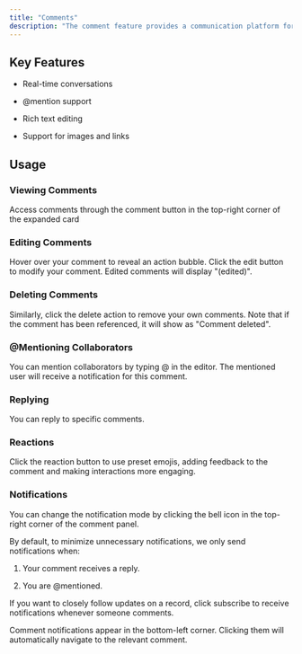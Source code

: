 ```yaml
---
title: "Comments"
description: "The comment feature provides a communication platform for each record, enabling team members to discuss, provide feedback, or add additional information about specific data"
---
```


## Key Features

* Real-time conversations

* @mention support

* Rich text editing

* Support for images and links

## Usage

### Viewing Comments

Access comments through the comment button in the top-right corner of the expanded card

### Editing Comments

Hover over your comment to reveal an action bubble. Click the edit button to modify your comment. Edited comments will display "(edited)".

### Deleting Comments

Similarly, click the delete action to remove your own comments. Note that if the comment has been referenced, it will show as "Comment deleted".

### @Mentioning Collaborators

You can mention collaborators by typing @ in the editor. The mentioned user will receive a notification for this comment.

### Replying

You can reply to specific comments.

### Reactions

Click the reaction button to use preset emojis, adding feedback to the comment and making interactions more engaging.

### Notifications

You can change the notification mode by clicking the bell icon in the top-right corner of the comment panel.

By default, to minimize unnecessary notifications, we only send notifications when:

1. Your comment receives a reply.

2. You are @mentioned.

If you want to closely follow updates on a record, click subscribe to receive notifications whenever someone comments.

Comment notifications appear in the bottom-left corner. Clicking them will automatically navigate to the relevant comment.

